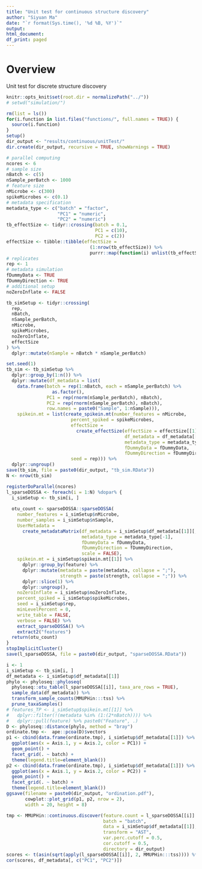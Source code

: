 ```yaml
---
title: "Unit test for continuous structure discovery"
author: "Siyuan Ma"
date: "`r format(Sys.time(), '%d %B, %Y')`"
output:
html_document:
df_print: paged
---
```

# Overview
Unit test for discrete structure discovery

```r
knitr::opts_knit$set(root.dir = normalizePath("../"))
# setwd("simulation/")
```
```r
rm(list = ls())
for(i.function in list.files("functions/", full.names = TRUE)) {
  source(i.function)
}
setup()
dir_output <- "results/continuous/unitTest/"
dir.create(dir_output, recursive = TRUE, showWarnings = TRUE)
```

```r
# parallel computing
ncores <- 6
# sample size
nBatch <- c(5)
nSample_perBatch <- 1000
# feature size
nMicrobe <- c(300)
spikeMicrobes <- c(0.1)
# metadata specification
metadata_type <- c("batch" = "factor",
                   "PC1" = "numeric",
                   "PC2" = "numeric")
tb_effectSize <- tidyr::crossing(batch = 0.1, 
                                 PC1 = c(10),
                                 PC2 = c(2))
effectSize <- tibble::tibble(effectSize = 
                               (1:nrow(tb_effectSize)) %>% 
                               purrr::map(function(i) unlist(tb_effectSize[i, ])))
# replicates
rep <- 1
# metadata simulation
fDummyData <- TRUE
fDummyDirection <- TRUE
# additional setup
noZeroInflate <- FALSE

tb_simSetup <- tidyr::crossing(
  rep,
  nBatch,
  nSample_perBatch,
  nMicrobe,
  spikeMicrobes,
  noZeroInflate,
  effectSize
) %>% 
  dplyr::mutate(nSample = nBatch * nSample_perBatch)
```

```r
set.seed(1)
tb_sim <- tb_simSetup %>% 
  dplyr::group_by(1:n()) %>% 
  dplyr::mutate(df_metadata = list(
    data.frame(batch = rep(1:nBatch, each = nSample_perBatch) %>%
                 as.factor(),
               PC1 = rep(rnorm(nSample_perBatch), nBatch),
               PC2 = rep(rnorm(nSample_perBatch), nBatch),
               row.names = paste0("Sample", 1:nSample))),
    spikein.mt = list(create_spikein.mt(number_features = nMicrobe,
                        percent_spiked = spikeMicrobes,
                        effectSize = 
                          create_effectSize(effectSize = effectSize[[1]][-1],
                                            df_metadata = df_metadata[[1]][, -1],
                                            metadata_type = metadata_type[-1],
                                            fDummyData = fDummyData,
                                            fDummyDirection = fDummyDirection),
                        seed = rep))) %>% 
  dplyr::ungroup()
save(tb_sim, file = paste0(dir_output, "tb_sim.RData"))
N <- nrow(tb_sim)
```

```r
registerDoParallel(ncores)
l_sparseDOSSA <- foreach(i = 1:N) %dopar% {
  i_simSetup <- tb_sim[i, ]
  
  otu_count <- sparseDOSSA::sparseDOSSA(
    number_features = i_simSetup$nMicrobe,
    number_samples = i_simSetup$nSample,
    UserMetadata = 
      create_metadataMatrix(df_metadata = i_simSetup$df_metadata[[1]][, -1],
                            metadata_type = metadata_type[-1],
                            fDummyData = fDummyData,
                            fDummyDirection = fDummyDirection,
                            scale = FALSE),
    spikein.mt = i_simSetup$spikein.mt[[1]] %>% 
      dplyr::group_by(feature) %>% 
      dplyr::mutate(metadata = paste(metadata, collapse = ";"), 
                    strength = paste(strength, collapse = ";")) %>% 
      dplyr::slice(1) %>%  
      dplyr::ungroup(),
    noZeroInflate = i_simSetup$noZeroInflate,
    percent_spiked = i_simSetup$spikeMicrobes,
    seed = i_simSetup$rep,
    minLevelPercent = 0,
    write_table = FALSE,
    verbose = FALSE) %>%
    extract_sparseDOSSA() %>%
    extract2("features")
  return(otu_count)
}
stopImplicitCluster()
save(l_sparseDOSSA, file = paste0(dir_output, "sparseDOSSA.RData"))
```

```r
i <- 1
i_simSetup <- tb_sim[i, ]
df_metadata <- i_simSetup$df_metadata[[1]]
phylo <- phyloseq::phyloseq(
  phyloseq::otu_table(l_sparseDOSSA[[i]], taxa_are_rows = TRUE),
  sample_data(df_metadata)) %>% 
  transform_sample_counts(MMUPHin:::tss) %>% 
  prune_taxaSamples()
# features_TP <- i_simSetup$spikein.mt[[1]] %>% 
#   dplyr::filter(!(metadata %in% (1:(2*nBatch)))) %>% 
#   dplyr::pull(feature) %>% paste0("Feature", .)
D <- phyloseq::distance(phylo, method = "bray")
ordinate.tmp <-  ape::pcoa(D)$vectors
p1 <- cbind(data.frame(ordinate.tmp), i_simSetup$df_metadata[[1]]) %>% 
  ggplot(aes(x = Axis.1, y = Axis.2, color = PC1)) +
  geom_point() +
  facet_grid(. ~ batch) +
  theme(legend.title=element_blank())
p2 <- cbind(data.frame(ordinate.tmp), i_simSetup$df_metadata[[1]]) %>% 
  ggplot(aes(x = Axis.1, y = Axis.2, color = PC2)) +
  geom_point() +
  facet_grid(. ~ batch) +
  theme(legend.title=element_blank())
ggsave(filename = paste0(dir_output, "ordination.pdf"),
       cowplot::plot_grid(p1, p2, nrow = 2),
       width = 20, height = 8)
```

```r
tmp <- MMUPHin::continuous.discover(feature.count = l_sparseDOSSA[[i]] %>% apply(2, MMUPHin:::tss),
                                    batch = "batch",
                                    data = i_simSetup$df_metadata[[1]],
                                    transform = "AST",
                                    var.perc.cutoff = 0.5,
                                    cor.cutoff = 0.5,
                                    directory = dir_output)
scores <- t(asin(sqrt(apply(l_sparseDOSSA[[i]], 2, MMUPHin:::tss)))) %*% tmp$consensus.loading
cor(scores, df_metadata[, c("PC1", "PC2")])
```
